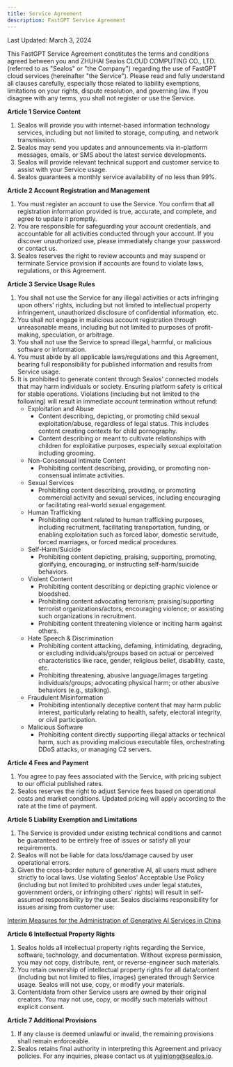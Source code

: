```yaml
---
title: Service Agreement
description: FastGPT Service Agreement
---
```


Last Updated: March 3, 2024

This FastGPT Service Agreement constitutes the terms and conditions agreed between you and ZHUHAI Sealos CLOUD COMPUTING CO., LTD. (referred to as "Sealos" or "the Company") regarding the use of FastGPT cloud services (hereinafter "the Service"). Please read and fully understand all clauses carefully, especially those related to liability exemptions, limitations on your rights, dispute resolution, and governing law. If you disagree with any terms, you shall not register or use the Service.

**Article 1 Service Content**

1. Sealos will provide you with internet-based information technology services, including but not limited to storage, computing, and network transmission.
2. Sealos may send you updates and announcements via in-platform messages, emails, or SMS about the latest service developments.
3. Sealos will provide relevant technical support and customer service to assist with your Service usage.
4. Sealos guarantees a monthly service availability of no less than 99%.

**Article 2 Account Registration and Management**

1. You must register an account to use the Service. You confirm that all registration information provided is true, accurate, and complete, and agree to update it promptly.
2. You are responsible for safeguarding your account credentials, and accountable for all activities conducted through your account. If you discover unauthorized use, please immediately change your password or contact us.
3. Sealos reserves the right to review accounts and may suspend or terminate Service provision if accounts are found to violate laws, regulations, or this Agreement.

**Article 3 Service Usage Rules**

1. You shall not use the Service for any illegal activities or acts infringing upon others' rights, including but not limited to intellectual property infringement, unauthorized disclosure of confidential information, etc.
2. You shall not engage in malicious account registration through unreasonable means, including but not limited to purposes of profit-making, speculation, or arbitrage.
3. You shall not use the Service to spread illegal, harmful, or malicious software or information.
4. You must abide by all applicable laws/regulations and this Agreement, bearing full responsibility for published information and results from Service usage.
5. It is prohibited to generate content through Sealos' connected models that may harm individuals or society. Ensuring platform safety is critical for stable operations. Violations (including but not limited to the following) will result in immediate account termination without refund:
   - Exploitation and Abuse
     - Content describing, depicting, or promoting child sexual exploitation/abuse, regardless of legal status. This includes content creating contexts for child pornography.
     - Content describing or meant to cultivate relationships with children for exploitative purposes, especially sexual exploitation including grooming.
   - Non-Consensual Intimate Content
     - Prohibiting content describing, providing, or promoting non-consensual intimate activities.
   - Sexual Services
     - Prohibiting content describing, providing, or promoting commercial activity and sexual services, including encouraging or facilitating real-world sexual engagement.
   - Human Trafficking
     - Prohibiting content related to human trafficking purposes, including recruitment, facilitating transportation, funding, or enabling exploitation such as forced labor, domestic servitude, forced marriages, or forced medical procedures.
   - Self-Harm/Suicide
     - Prohibiting content depicting, praising, supporting, promoting, glorifying, encouraging, or instructing self-harm/suicide behaviors.
   - Violent Content
     - Prohibiting content describing or depicting graphic violence or bloodshed.
     - Prohibiting content advocating terrorism; praising/supporting terrorist organizations/actors; encouraging violence; or assisting such organizations in recruitment.
     - Prohibiting content threatening violence or inciting harm against others.
   - Hate Speech & Discrimination
     - Prohibiting content attacking, defaming, intimidating, degrading, or excluding individuals/groups based on actual or perceived characteristics like race, gender, religious belief, disability, caste, etc.
     - Prohibiting threatening, abusive language/images targeting individuals/groups; advocating physical harm; or other abusive behaviors (e.g., stalking).
   - Fraudulent Misinformation
     - Prohibiting intentionally deceptive content that may harm public interest, particularly relating to health, safety, electoral integrity, or civil participation.
   - Malicious Software
     - Prohibiting content directly supporting illegal attacks or technical harm, such as providing malicious executable files, orchestrating DDoS attacks, or managing C2 servers.

**Article 4 Fees and Payment**

1. You agree to pay fees associated with the Service, with pricing subject to our official published rates.
2. Sealos reserves the right to adjust Service fees based on operational costs and market conditions. Updated pricing will apply according to the rate at the time of payment.

**Article 5 Liability Exemption and Limitations**

1. The Service is provided under existing technical conditions and cannot be guaranteed to be entirely free of issues or satisfy all your requirements.
2. Sealos will not be liable for data loss/damage caused by user operational errors.
3. Given the cross-border nature of generative AI, all users must adhere strictly to local laws. Use violating Sealos' Acceptable Use Policy (including but not limited to prohibited uses under legal statutes, government orders, or infringing others' rights) will result in self-assumed responsibility by the user. Sealos disclaims responsibility for issues arising from customer use:

[Interim Measures for the Administration of Generative AI Services in China](http://www.cac.gov.cn/2023-04/11/c_1682854275475410.htm)

**Article 6 Intellectual Property Rights**

1. Sealos holds all intellectual property rights regarding the Service, software, technology, and documentation. Without express permission, you may not copy, distribute, rent, or reverse-engineer such materials.
2. You retain ownership of intellectual property rights for all data/content (including but not limited to files, images) generated through Service usage. Sealos will not use, copy, or modify your materials.
3. Content/data from other Service users are owned by their original creators. You may not use, copy, or modify such materials without explicit consent.

**Article 7 Additional Provisions**

1. If any clause is deemed unlawful or invalid, the remaining provisions shall remain enforceable.
2. Sealos retains final authority in interpreting this Agreement and privacy policies. For any inquiries, please contact us at yujinlong@sealos.io.
